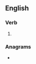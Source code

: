 ==English==

===Verb===
{{head|en|verb form}}

# {{en-third-person singular of|flux}}

===Anagrams===
* {{anagrams|en|a=eflsux|flexus|sexful}}